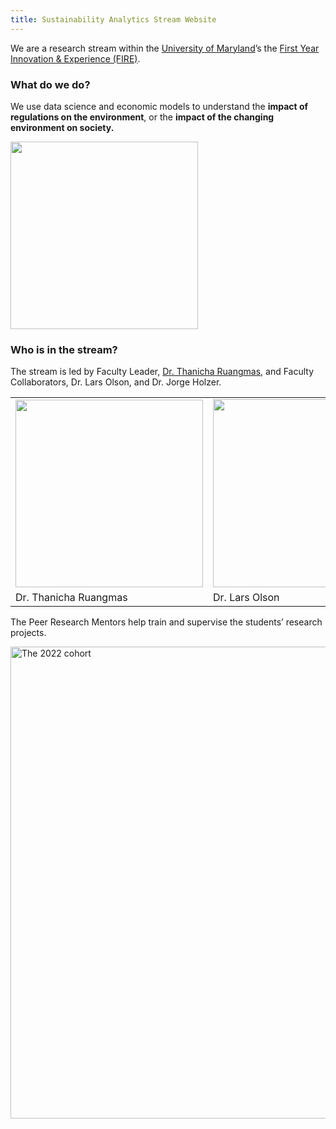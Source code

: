 ```yaml
---
title: Sustainability Analytics Stream Website
---
```


We are a research stream within the [University of Maryland](https://www.umd.edu/)'s the [First Year Innovation & Experience (FIRE)](https://www.fire.umd.edu/).

### What do we do?

We use data science and economic models to understand the **impact of regulations on the environment**, or the **impact of the changing environment on society.**

![](images/venn.jpg){fig-align="center" width="300"}

### Who is in the stream?

The stream is led by Faculty Leader, [Dr. Thanicha Ruangmas](https://thanicharuangmas.wixsite.com/main/), and Faculty Collaborators, Dr. Lars Olson, and Dr. Jorge Holzer.

|                                       |                                   |                                    |
|---------------------------------------|-----------------------------------|------------------------------------|
| ![](images/thanicha.jpg){width="300"} | ![](images/lars.jpg){width="301"} | ![](images/jorge.jpg){width="300"} |
| Dr. Thanicha Ruangmas                 | Dr. Lars Olson                    | Dr. Jorge Holzer                   |

The Peer Research Mentors help train and supervise the students' research projects.

![](images/cohort22.jpg){alt="The 2022 cohort" fig-align="center" width="755"}
